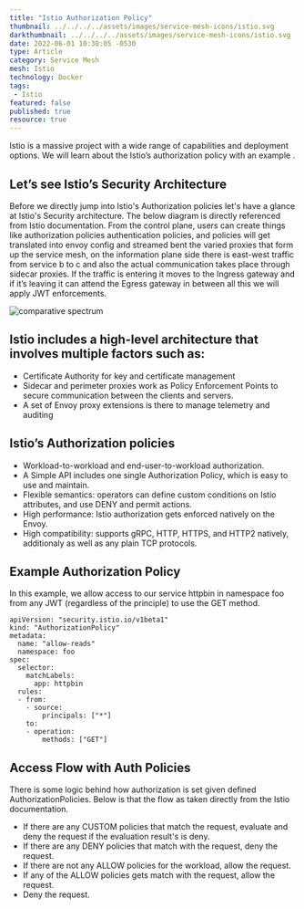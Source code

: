 ```yaml
---
title: "Istio Authorization Policy"
thumbnail: ../../../../assets/images/service-mesh-icons/istio.svg
darkthumbnail: ../../../../assets/images/service-mesh-icons/istio.svg
date: 2022-06-01 10:30:05 -0530
type: Article
category: Service Mesh
mesh: Istio
technology: Docker
tags:
 - Istio
featured: false
published: true
resource: true
---
```





<ResourcesWrapper>
<div className="intro">
<p>
Istio is a massive project with a wide range of capabilities and deployment options. We will learn about the Istio’s authorization policy with an example .
</p>
</div>

<p>
    <h2>Let’s see Istio’s Security Architecture </h2> 
    </p>
<p>
    Before we directly jump into Istio's Authorization policies let's have a glance at Istio's Security architecture. The below diagram is directly referenced from Istio documentation. From the control plane, users can create things like authorization policies authentication policies, and policies will get translated into envoy config and streamed bent the varied proxies that form up the service mesh, on the information plane side there is east-west traffic from service b to c and also the actual communication takes place through sidecar proxies. If the traffic is entering it moves to the Ingress gateway and if it’s leaving it can attend the Egress gateway in between all this we will apply JWT enforcements.
</p>
<p>
  <img src={istiosecurityarch} align="center" alt="comparative spectrum" />
</p>
<h2> Istio includes a high-level architecture that involves multiple factors such as:</h2>

<p>
<ul>
    <li>  Certificate Authority for key and certificate management </li>
    <li> Sidecar and perimeter proxies work as Policy Enforcement Points to secure communication between the clients and servers. </li>
    <li> A set of Envoy proxy extensions is there to manage telemetry and auditing </li>

</ul>
</p>

<h2> Istio’s Authorization policies</h2>
<p>
    <ul>
    <li>  Workload-to-workload and end-user-to-workload authorization. </li>
    <li> A Simple API includes one single Authorization Policy, which is easy to use and maintain.</li>
    <li>Flexible semantics: operators can define custom conditions on Istio attributes, and use DENY and permit actions. </li>
    <li>  High performance: Istio authorization gets enforced natively on the Envoy. </li>
    <li> High compatibility: supports gRPC, HTTP, HTTPS, and HTTP2 natively, additionaly as well as any plain TCP protocols. </li>

</ul>
</p>

<h2>
    Example Authorization Policy
</h2>
<p>
In this example, we allow access to our service httpbin in namespace foo from any JWT (regardless of the principle) to use the GET method.
</p>

``` 
apiVersion: "security.istio.io/v1beta1"
kind: "AuthorizationPolicy"
metadata:
  name: "allow-reads"
  namespace: foo
spec:
  selector:
    matchLabels:
      app: httpbin
  rules:
  - from:
    - source:
        principals: ["*"]
    to:
    - operation:
        methods: ["GET"]

```
<h2>Access Flow with Auth Policies</h2>

<p>
    There is some logic behind how authorization is set given defined AuthorizationPolicies. Below is that the flow as taken directly from the Istio documentation.
    </p>
<ul>
    <li>If there are any CUSTOM policies that match the request, evaluate and deny the request if the evaluation result's is deny.</li>
    <li>If there are any DENY policies that match with the request, deny the request.</li>
    <li>If there are not any ALLOW policies for the workload, allow the request.</li>
    <li>If any of the ALLOW policies gets match with the request, allow the request.</li>
    <li>Deny the request.</li>
</ul>


</ResourcesWrapper>